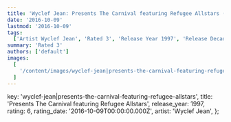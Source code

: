```yaml
---
title: 'Wyclef Jean: Presents The Carnival featuring Refugee Allstars (1997)'
date: '2016-10-09'
lastmod: '2016-10-09'
tags:
  ['Artist Wyclef Jean', 'Rated 3', 'Release Year 1997', 'Release Decade 1990']
summary: 'Rated 3'
authors: ['default']
images:
  [
    '/content/images/wyclef-jean|presents-the-carnival-featuring-refugee-allstars.jpg',
  ]
---
```


  key: 'wyclef-jean|presents-the-carnival-featuring-refugee-allstars',
  title: 'Presents The Carnival featuring Refugee Allstars',
  release_year: 1997,
  rating: 6,
  rating_date: '2016-10-09T00:00:00.000Z',
  artist: 'Wyclef Jean',
};

<MusicRating data={data} />
